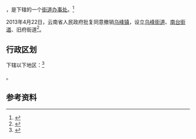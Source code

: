 {{中国乡级行政区|53/06/27/003/000}}

'''{{PAGENAMEBASE}}'''，是{{PRC admin/fullname|53/06/27/003/000|3}}下辖的一个[[街道办事处|街道办事处]]。<ref>{{PRC admin/ref sgc|{{PRC admin/parent|53/06/27/003/000}}}}</ref>

2013年4月22日，云南省人民政府批复同意撤销[[乌峰镇|乌峰镇]]，设立[[乌峰街道|乌峰街道]]、[[南台街道|南台街道]]、旧府街道<ref>{{Cite web |url=http://www.yn.gov.cn/yn_zwlanmu/qy/wj/yz/201305/t20130513_20794.html |title=云南省人民政府关于同意镇雄县撤销乌峰镇设立乌峰南台旧府3个街道办事处的批复（云政复〔2013〕38号） |access-date=2017-09-08 |archive-url=https://web.archive.org/web/20170909005747/http://www.yn.gov.cn/yn_zwlanmu/qy/wj/yz/201305/t20130513_20794.html |archive-date=2017-09-09 |dead-url=yes }}</ref>。

== 行政区划 ==

{{PAGENAMEBASE}}下辖以下地区：<ref>{{PRC admin/ref sgc|53/06/27/003/000}}</ref>

{{PRC admin/children|53/06/27/003/000}}。

== 参考资料 ==

{{reflist}}

{{行政区划小作品}}
{{PRC admin/navcat|53/06/27/003/000}}